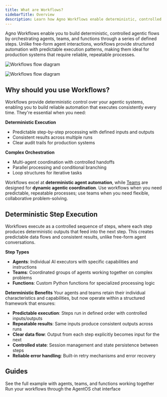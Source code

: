 ```yaml
---
title: What are Workflows?
sidebarTitle: Overview
description: Learn how Agno Workflows enable deterministic, controlled automation of multi-agent systems
---
```


Agno Workflows enable you to build deterministic, controlled agentic flows by orchestrating agents, teams, and functions through a series of defined steps. Unlike free-form agent interactions, workflows provide structured automation with predictable execution patterns, making them ideal for production systems that require reliable, repeatable processes.


<img 
  className="block dark:hidden" 
  src="/images/workflows-flow-light.png" 
  alt="Workflows flow diagram"
/>


<img 
  className="hidden dark:block" 
  src="/images/workflows-flow.png" 
  alt="Workflows flow diagram"
/>

## Why should you use Workflows?

Workflows provide deterministic control over your agentic systems, enabling you to build reliable automation that executes consistently every time. They're essential when you need:

**Deterministic Execution**

- Predictable step-by-step processing with defined inputs and outputs
- Consistent results across multiple runs
- Clear audit trails for production systems

**Complex Orchestration**

- Multi-agent coordination with controlled handoffs
- Parallel processing and conditional branching
- Loop structures for iterative tasks

Workflows excel at **deterministic agent automation**, while [Teams](/concepts/teams/overview) are designed for **dynamic agentic coordination**. Use workflows when you need predictable, repeatable processes; use teams when you need flexible, collaborative problem-solving.

## Deterministic Step Execution

Workflows execute as a controlled sequence of steps, where each step produces deterministic outputs that feed into the next step. This creates predictable data flows and consistent results, unlike free-form agent conversations.

**Step Types**

- **Agents**: Individual AI executors with specific capabilities and instructions
- **Teams**: Coordinated groups of agents working together on complex problems
- **Functions**: Custom Python functions for specialized processing logic

**Deterministic Benefits**
Your agents and teams retain their individual characteristics and capabilities, but now operate within a structured framework that ensures:

- **Predictable execution**: Steps run in defined order with controlled inputs/outputs
- **Repeatable results**: Same inputs produce consistent outputs across runs
- **Clear data flow**: Output from each step explicitly becomes input for the next
- **Controlled state**: Session management and state persistence between steps
- **Reliable error handling**: Built-in retry mechanisms and error recovery


## Guides

<CardGroup cols={2}>
  <Card
    title="View Complete Example"
    icon="code"
    href="/examples/concepts/workflows/01-basic-workflows/sequence_of_functions_and_agents"
  >
    See the full example with agents, teams, and functions working together
  </Card>
  <Card
    title="Use in AgentOS"
    icon="play"
    href="/agent-os/features/chat-interface#run-a-workflow"
  >
    Run your workflows through the AgentOS chat interface
  </Card>
</CardGroup>
